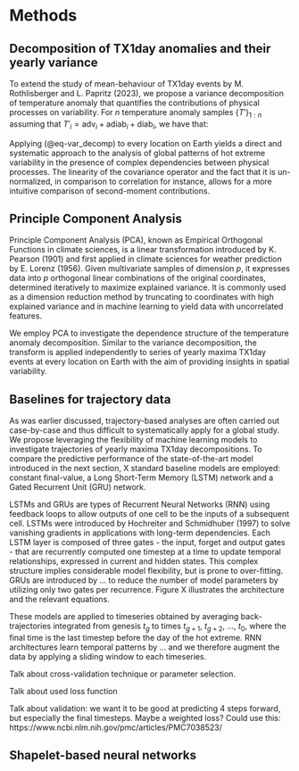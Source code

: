 # Methods

## Decomposition of TX1day anomalies and their yearly variance

To extend the study of mean-behaviour of TX1day events by M. Rothlisberger and L. Papritz (2023), we propose a variance decomposition of temperature anomaly that quantifies the contributions of physical processes on variability. For $n$ temperature anomaly samples $\{ T' \}_{1:n}$ assuming that ${T'}_i = \text{adv}_i +\text{adiab}_i +\text{diab}_i$, we have that:

\begin{equation}
\label{eq:var_decomp}
 \begin{split}
   V(\{ T' \}_{1:n})  & = V(\{ \text{adv} \}_{1:n} ) + V(\{ \text{adiab} \}_{1:n} ) + V(\{ \text{diab} \}_{1:n} ) + \\
   & \qquad Cov(\{ \text{adv} \}_{1:n} ,\{ \text{adiab} \}_{1:n}) + Cov(\{ \text{adv} \}_{1:n},\{ \text{diab} \}_{1:n}) + Cov(\{ \text{adiab} \}_{1:n},\{ \text{diab} \}_{1:n})
\end{split}
\end{equation}

Applying (@eq-var_decomp) to every location on Earth yields a direct and systematic approach to the analysis of global patterns of hot extreme variability in the presence of complex dependencies between physical processes. The linearity of the covariance operator and the fact that it is un-normalized, in comparison to correlation for instance, allows for a more intuitive comparison of second-moment contributions. 

## Principle Component Analysis

Principle Component Analysis (PCA), known as Empirical Orthogonal Functions in climate sciences, is a linear transformation introduced by K. Pearson (1901) and first applied in climate sciences for weather prediction by E. Lorenz (1956). Given multivariate samples of dimension $p$, it expresses data into $p$ orthogonal linear combinations of the original coordinates, determined iteratively to maximize explained variance. It is commonly used as a dimension reduction method by truncating to coordinates with high explained variance and in machine learning to yield data with uncorrelated features.

We employ PCA to investigate the dependence structure of the temperature anomaly decomposition. Similar to the variance decomposition, the transform is applied independently to series of yearly maxima TX1day events at every location on Earth with the aim of providing insights in spatial variability. 

## Baselines for trajectory data

As was earlier discussed, trajectory-based analyses are often carried out case-by-case and thus difficult to systematically apply for a global study. We propose leveraging the flexibility of machine learning models to investigate trajectories of yearly maxima TX1day decompositions. To compare the predictive performance of the state-of-the-art model introduced in the next section, X standard baseline models are employed: constant final-value, a Long Short-Term Memory (LSTM) network and a Gated Recurrent Unit (GRU) network. 

LSTMs and GRUs are types of Recurrent Neural Networks (RNN) using feedback loops to allow outputs of one cell to be the inputs of a subsequent cell. LSTMs were introduced by Hochreiter and Schmidhuber (1997) to solve vanishing gradients in applications with long-term dependencies. Each LSTM layer is composed of three gates - the input, forget and output gates - that are recurrently computed one timestep at a time to update temporal relationships, expressed in current and hidden states. This complex structure implies considerable model flexibility, but is prone to over-fitting. GRUs are introduced by ... to reduce the number of model parameters by utilizing only two gates per recurrence. Figure X illustrates the architecture and the relevant equations. 

These models are applied to timeseries obtained by averaging back-trajectories integrated from genesis $t_g$ to times $t_{g+1}$,  $t_{g+2}$, ...,  $t_{0}$, where the final time is the last timestep before the day of the hot extreme. RNN architectures learn temporal patterns by ... and we therefore augment the data by applying a sliding window to each timeseries. 

Talk about cross-validation technique or parameter selection. 

Talk about used loss function

Talk about validation: we want it to be good at predicting 4 steps forward, but especially the final timesteps. Maybe a weighted loss? Could use this: 
https://www.ncbi.nlm.nih.gov/pmc/articles/PMC7038523/

## Shapelet-based neural networks